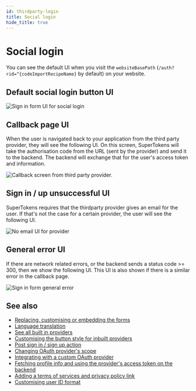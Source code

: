 ```yaml
---
id: thirdparty-login
title: Social login
hide_title: true
---
```


<!-- COPY DOCS -->
<!-- ./thirdpartyemailpassword/pre-built-ui/further-reading/thirdparty-login.mdx -->

<!-- COPY SECTION -->
<!-- ./thirdpartyemailpassword/pre-built-ui/further-reading/thirdparty-login.mdx -->
<!-- 1 -->

# Social login

You can see the default UI when you visit the `websiteBasePath` (`/auth?rid=^{codeImportRecipeName}` by default) on your website.

## Default social login button UI

<img src="/img/^{codeImportRecipeName}-sign-in-custom-provider.png" alt="Sign in form UI for social login" />

## Callback page UI
When the user is navigated back to your application from the third party provider, they will see the following UI. On this screen, SuperTokens will take the authorisation code from the URL (sent by the provider) and send it to the backend. The backend will exchange that for the user's access token and information.

<img src="/img/^{codeImportRecipeName}-thirdparty-callback.png" alt="Callback screen from third party provider." />


## Sign in / up unsuccessful UI

SuperTokens requires that the thirdparty provider gives an email for the user. If that's not the case for a certain provider, the user will see the following UI.

<img src="/img/^{codeImportRecipeName}-no-email.png" alt="No email UI for provider" />

## General error UI

If there are network related errors, or the backend sends a status code >= 300, then we show the following UI. This UI is also shown if there is a similar error in the callback page.

<img src="/img/^{codeImportRecipeName}-general-error.png" alt="Sign in form general error" />

<!-- END COPY SECTION -->

## See also

- [Replacing, customising or embedding the forms](../../common-customizations/embed-sign-in-up-form)
- [Language translation](../../common-customizations/translations)
- [See all built in providers](../../common-customizations/signup-form/built-in-providers)
- [Customising the button style for inbuilt providers](../../common-customizations/signup-form/built-in-providers#changing-the-button-style--pre)
- [Post sign in / sign up action](../../common-customizations/handling-signinup-success)
- [Changing OAuth provider's scope](../../common-customizations/signup-form/built-in-providers#setting-oauth-scopes)
- [Integrating with a custom OAuth provider](../../common-customizations/signup-form/custom-providers)
- [Fetching profile info and using the provider's access token on the backend](../../common-customizations/get-user-info)
- [Adding a terms of services and privacy policy link](../../common-customizations/signup-form/toc-privacypolicy)
- [Customising user ID format](../../common-customizations/userid-format)